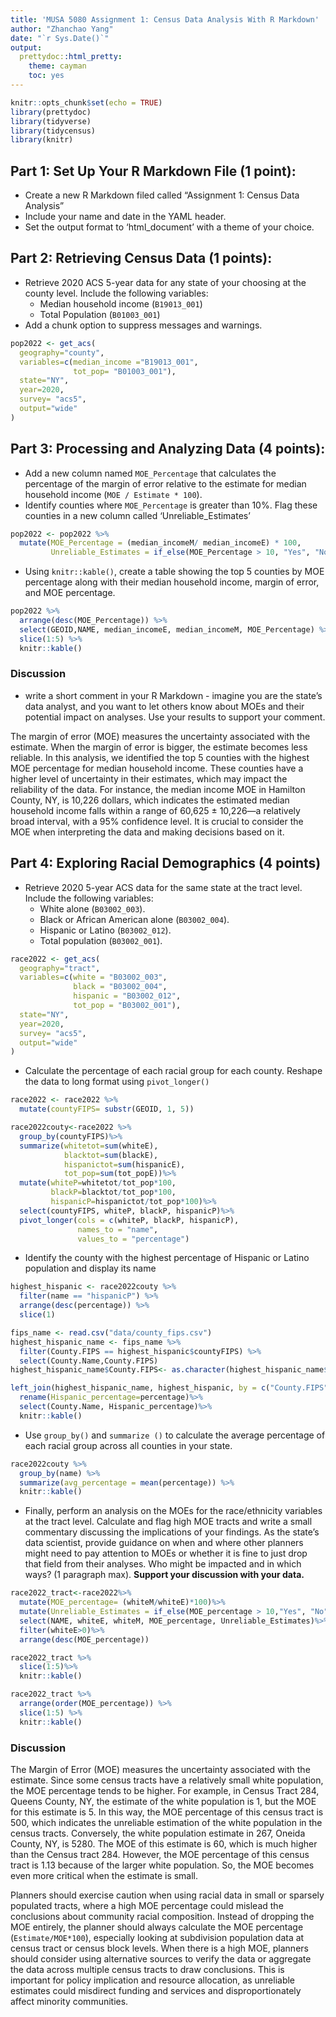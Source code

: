 ```yaml
---
title: 'MUSA 5080 Assignment 1: Census Data Analysis With R Markdown'
author: "Zhanchao Yang"
date: "`r Sys.Date()`"
output:
  prettydoc::html_pretty:
    theme: cayman
    toc: yes
---
```


```r
knitr::opts_chunk$set(echo = TRUE)
library(prettydoc)
library(tidyverse)
library(tidycensus)
library(knitr)
```

## Part 1: Set Up Your R Markdown File (1 point):

- Create a new R Markdown filed called "Assignment 1: Census Data Analysis"
- Include your name and date in the YAML header.
- Set the output format to 'html_document' with a theme of your choice.

## Part 2: Retrieving Census Data (1 points):

- Retrieve 2020 ACS 5-year data for any state of your choosing at the county level. Include the following variables:
  - Median household income (`B19013_001`)
  - Total Population (`B01003_001`)
- Add a chunk option to suppress messages and warnings.

```r
pop2022 <- get_acs(
  geography="county",
  variables=c(median_income ="B19013_001",
              tot_pop= "B01003_001"),
  state="NY",
  year=2020,
  survey= "acs5",
  output="wide"
)
```


## Part 3: Processing and Analyzing Data (4 points):

- Add a new column named `MOE_Percentage` that calculates the percentage of the margin of error relative to the estimate for median household income (`MOE / Estimate * 100`).
- Identify counties where `MOE_Percentage` is greater than 10%. Flag these counties in a new column called 'Unreliable_Estimates'

```r
pop2022 <- pop2022 %>%
  mutate(MOE_Percentage = (median_incomeM/ median_incomeE) * 100,
         Unreliable_Estimates = if_else(MOE_Percentage > 10, "Yes", "No"))
```

- Using `knitr::kable()`, create a table showing the top 5 counties by MOE percentage along with their median household income, margin of error, and MOE percentage.

```r
pop2022 %>%
  arrange(desc(MOE_Percentage)) %>%
  select(GEOID,NAME, median_incomeE, median_incomeM, MOE_Percentage) %>%
  slice(1:5) %>%
  knitr::kable()
```

### Discussion

- write a short comment in your R Markdown - imagine you are the state's data analyst, and you want to let others know about MOEs and their potential impact on analyses. Use your results to support your comment.

The margin of error (MOE) measures the uncertainty associated with the estimate. When the margin of error is bigger, the estimate becomes less reliable. In this analysis, we identified the top 5 counties with the highest MOE percentage for median household income. These counties have a higher level of uncertainty in their estimates, which may impact the reliability of the data. For instance, the median income MOE in Hamilton County, NY, is 10,226 dollars, which indicates the estimated median household income falls within a range of  60,625 ± 10,226—a relatively broad interval, with a 95% confidence level. It is crucial to consider the MOE when interpreting the data and making decisions based on it.


## Part 4: Exploring Racial Demographics (4 points)

- Retrieve 2020 5-year ACS data for the same state at the tract level. Include the following variables:
  - White alone (`B03002_003`).
  - Black or African American alone (`B03002_004`).
  - Hispanic or Latino (`B03002_012`).
  - Total population (`B03002_001`).

```r
race2022 <- get_acs(
  geography="tract",
  variables=c(white = "B03002_003",
              black = "B03002_004",
              hispanic = "B03002_012",
              tot_pop = "B03002_001"),
  state="NY",
  year=2020,
  survey= "acs5",
  output="wide"
)

```

- Calculate the percentage of each racial group for each county. Reshape the data to long format using `pivot_longer()`
```r
race2022 <- race2022 %>%
  mutate(countyFIPS= substr(GEOID, 1, 5))

race2022couty<-race2022 %>%
  group_by(countyFIPS)%>%
  summarize(whitetot=sum(whiteE),
            blacktot=sum(blackE),
            hispanictot=sum(hispanicE),
            tot_pop=sum(tot_popE))%>%
  mutate(whiteP=whitetot/tot_pop*100,
         blackP=blacktot/tot_pop*100,
         hispanicP=hispanictot/tot_pop*100)%>%
  select(countyFIPS, whiteP, blackP, hispanicP)%>%
  pivot_longer(cols = c(whiteP, blackP, hispanicP),
               names_to = "name",
               values_to = "percentage")

```

- Identify the county with the highest percentage of Hispanic or Latino population and display its name
```r
highest_hispanic <- race2022couty %>%
  filter(name == "hispanicP") %>%
  arrange(desc(percentage)) %>%
  slice(1)

fips_name <- read.csv("data/county_fips.csv")
highest_hispanic_name <- fips_name %>%
  filter(County.FIPS == highest_hispanic$countyFIPS) %>%
  select(County.Name,County.FIPS)
highest_hispanic_name$County.FIPS<- as.character(highest_hispanic_name$County.FIPS)

left_join(highest_hispanic_name, highest_hispanic, by = c("County.FIPS" = "countyFIPS"))%>%
  rename(Hispanic_percentage=percentage)%>%
  select(County.Name, Hispanic_percentage)%>%
  knitr::kable()
```


- Use `group_by()` and `summarize ()` to calculate the average percentage of each racial group across all counties in your state.

```r
race2022couty %>%
  group_by(name) %>%
  summarize(avg_percentage = mean(percentage)) %>%
  knitr::kable()
```

- Finally, perform an analysis on the MOEs for the race/ethnicity variables at the tract level. Calculate and flag high MOE tracts and write a small commentary discussing the implications of your findings. As the state's data scientist, provide guidance on when and where other planners might need to pay attention to MOEs or whether it is fine to just drop that field from their analyses. Who might be impacted and in which ways? (1 paragraph max). **Support your discussion with your data.**

```r
race2022_tract<-race2022%>%
  mutate(MOE_percentage= (whiteM/whiteE)*100)%>%
  mutate(Unreliable_Estimates = if_else(MOE_percentage > 10,"Yes", "No"))%>%
  select(NAME, whiteE, whiteM, MOE_percentage, Unreliable_Estimates)%>%
  filter(whiteE>0)%>%
  arrange(desc(MOE_percentage))

race2022_tract %>%
  slice(1:5)%>%
  knitr::kable()
```

```r
race2022_tract %>%
  arrange(order(MOE_percentage)) %>%
  slice(1:5) %>%
  knitr::kable()

```

### Discussion

The Margin of Error (MOE) measures the uncertainty associated with the estimate. Since some census tracts have a relatively small white population, the MOE percentage tends to be higher. For example, in Census Tract 284, Queens County, NY, the estimate of the white population is 1, but the MOE for this estimate is 5. In this way, the MOE percentage of this census tract is 500, which indicates the unreliable estimation of the white population in the census tracts. Conversely,  the white population estimate in 267, Oneida County, NY, is 5280. The MOE of this estimate is 60, which is much higher than the Census tract 284. However, the MOE percentage of this census tract is 1.13 because of the larger white population. So, the MOE becomes even more critical when the estimate is small.

Planners should exercise caution when using racial data in small or sparsely populated tracts, where a high MOE percentage could mislead the conclusions about community racial composition. Instead of dropping the MOE entirely, the planner should always calculate the MOE percentage (`Estimate/MOE*100`), especially looking at subdivision population data at census tract or census block levels. When there is a high MOE, planners should consider using alternative sources to verify the data or aggregate the data across multiple census tracts to draw conclusions. This is important for policy implication and resource allocation, as unreliable estimates could misdirect funding and services and disproportionately affect minority communities.
